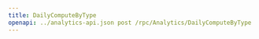 ---
title: DailyComputeByType
openapi: ../analytics-api.json post /rpc/Analytics/DailyComputeByType
---
